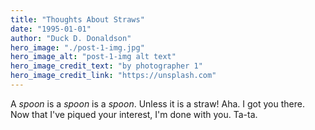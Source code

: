```yaml
---
title: "Thoughts About Straws"
date: "1995-01-01"
author: "Duck D. Donaldson"
hero_image: "./post-1-img.jpg"
hero_image_alt: "post-1-img alt text"
hero_image_credit_text: "by photographer 1"
hero_image_credit_link: "https://unsplash.com"
---
```


A *spoon* is a *spoon* is a *spoon*. Unless it is a straw! Aha. I got you there. Now that I've piqued your interest, I'm done with you. Ta-ta.
